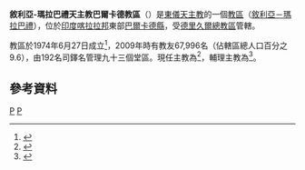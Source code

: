 {{Multiple issues|
{{Primarysources|time=2020-01-16T12:50:10+00:00}}
{{Refimprove|time=2020-01-16T12:50:10+00:00}}
}}
{{Infobox Roman Catholic diocese
|Roman Catholic Diocese of = 敘利亞-瑪拉巴禮<br />天主教巴爾卡德教區
|Latin name of diocese = Eparchia Palghatensis
|border = catholic
|image = 
|caption = 
|location = [[印度|印度]]
|territory = [[喀拉拉邦|喀拉拉邦]]東部
|population =67,996
|rite = [[敘利亞－瑪拉巴禮教會|敘利亞－瑪拉巴禮]]
|patron = 
|province = [[敘利亞-瑪拉巴禮天主教德里久爾總教區|德里久爾]]
|established = 1974年
|cathedral = 聖多默主教座堂
|co-cathedral =
|leadership =主教
|website =
|pope = {{incumbent pope}}
|ordinary = {{link-en|雅各伯·馬納托達特|Jacob Manathodath}}
|coadjutor bishop =
|auxiliary = {{link-de|伯多祿·科丘普魯克爾|Peter Kochupuruckal}}
|emeritus =
}}

'''敘利亞-瑪拉巴禮天主教巴爾卡德教區'''（{{lang-la|Eparchia Palghatensis}}）是[[東儀天主教|東儀天主教]]的一個[[教區|教區]]（[[敘利亞－瑪拉巴禮教會|敘利亞－瑪拉巴禮]]），位於[[印度|印度]][[喀拉拉邦|喀拉拉邦]]東部[[巴爾卡德縣|巴爾卡德縣]]，受[[敘利亞-瑪拉巴禮天主教德里久爾總教區|德里久爾總教區]]管轄。

教區於1974年6月27日成立<ref>{{cite book |title=ACTA APOSTOLICAE SEDIS |date=1974 |publisher=Typis Polyglottis Vaticanis |page=472 |url=https://www.vatican.va/archive/aas/documents/AAS-66-1974-ocr.pdf |accessdate=2020-01-16 |archiveurl=https://web.archive.org/web/20200116124849/https://www.vatican.va/archive/aas/documents/AAS-66-1974-ocr.pdf |archivedate=2020-01-16 |language=la}}</ref>，2009年時有教友67,996名（佔轄區總人口百分之9.6），由192名司鐸名管理九十三個堂區。現任主教為{{link-en|雅各伯·馬納托達特|Jacob Manathodath}}<ref>{{cite press release |title=Resignations and Appointments, 27.06.2019 |url=https://press.vatican.va/content/salastampa/en/bollettino/pubblico/2019/06/27/190627b.html |publisher=Holy See Press Office |accessdate=2020-01-16 |archiveurl=https://web.archive.org/web/20200116123537/https://press.vatican.va/content/salastampa/en/bollettino/pubblico/2019/06/27/190627b.html |archivedate=2020-01-16 |language=en |date=2019-06-27}}</ref>，輔理主教為{{link-de|伯多祿·科丘普魯克爾|Peter Kochupuruckal}}<ref>{{cite press release |title=Dalle Chiese Orientali, 15.01.2020 |url=https://press.vatican.va/content/salastampa/it/bollettino/pubblico/2020/01/15/0027/00059.html |publisher=Sala Stampa della Santa Sede |accessdate=2020-01-16 |archiveurl=https://web.archive.org/web/20200116112510/https://press.vatican.va/content/salastampa/it/bollettino/pubblico/2020/01/15/0027/00059.html |archivedate=2020-01-16 |language=it |date=2020-01-15}}</ref>。

==參考資料==
{{reflist}}
{{敘利亞-瑪拉巴禮天主教教區}}
[[Category:印度天主教教區|P]]
[[Category:敘利亞-瑪拉巴禮天主教教區|P]]